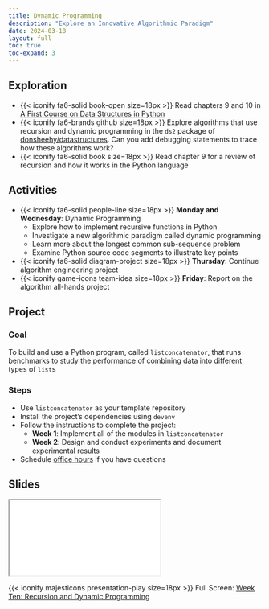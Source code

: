 ```yaml
---
title: Dynamic Programming
description: "Explore an Innovative Algorithmic Paradigm"
date: 2024-03-18
layout: full
toc: true
toc-expand: 3
---
```


## Exploration

- {{< iconify fa6-solid book-open size=18px >}} Read chapters 9 and 10 in [A
First Course on Data Structures in
Python](https://donsheehy.github.io/datastructures/)
- {{< iconify fa6-brands github size=18px >}} Explore algorithms that use recursion and dynamic
programming in the `ds2` package of
[donsheehy/datastructures](https://github.com/donsheehy/datastructures/). Can
you add debugging statements to trace how these algorithms work?
- {{< iconify fa6-solid book size=18px >}} Read chapter 9 for a review of
recursion and how it works in the Python language

## Activities

- {{< iconify fa6-solid people-line size=18px >}} **Monday and Wednesday**:
Dynamic Programming
  - Explore how to implement recursive functions in Python
  - Investigate a new algorithmic paradigm called dynamic programming
  - Learn more about the longest common sub-sequence problem
  - Examine Python source code segments to illustrate key points
- {{< iconify fa6-solid diagram-project size=18px >}} **Thursday**: Continue algorithm engineering project
- {{< iconify game-icons team-idea size=18px >}} **Friday**: Report on the algorithm all-hands project

## Project

### Goal

To build and use a Python program, called `listconcatenator`, that runs benchmarks to
study the performance of combining data into different types of `list`s

### Steps

- Use `listconcatenator` as your template repository
- Install the project's dependencies using `devenv`
- Follow the instructions to complete the project:
  - **Week 1**: Implement all of the modules in `listconcatenator`
  - **Week 2**: Design and conduct experiments and document experimental results
- Schedule [office hours](https://www.gregorykapfhammer.com/schedule/) if you
have questions

## Slides

```{=html}
<iframe class="slide-deck" src="../../slides/weekten/"></iframe>
```

{{< iconify majesticons presentation-play size=18px >}} Full Screen: [Week Ten: Recursion and Dynamic Programming](../../slides/weekten/)
